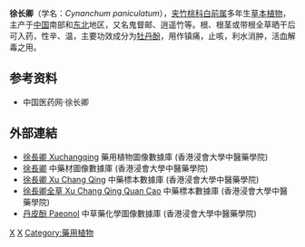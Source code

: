 {{medical}}
{{Speciesbox
|image = Vincetoxicum pycnostelma 2.JPG
| taxon = Cynanchum paniculatum
| binomial_authority = ([[Bunge|Bunge]]) [[Kitag.|Kitag.]] ex [[H.Hara|H.Hara]]
}}
'''徐长卿'''（学名：''Cynanchum paniculatum''），[[夹竹桃科|夹竹桃科]][[白前属|白前属]]多年生[[草本植物|草本植物]]，主产于[[中国|中国]]南部和[[中国东北地区|东北]]地区，又名鬼督邮、逍遥竹等。根、根茎或带根全草晒干后可入药，性辛、温，主要功效成分为[[牡丹酚|牡丹酚]]，用作镇痛，止咳，利水消肿，活血解毒之用。

== 参考资料 ==
* 中国医药网·徐长卿

==外部連結==
* [http://libproject.hkbu.edu.hk/was40/detail?lang=ch&channelid=1288&searchword=herb_id=D00145 徐長卿 Xuchangqing] {{Wayback|url=http://libproject.hkbu.edu.hk/was40/detail?lang=ch&channelid=1288&searchword=herb_id=D00145 |date=20160304102407 }} 藥用植物圖像數據庫 (香港浸會大學中醫藥學院) {{zh}}{{en}}
*[https://sys01.lib.hkbu.edu.hk/cmed/mmid/detail.php?pid=B00115 徐長卿] 中藥材圖像數據庫  (香港浸會大學中醫藥學院) {{zh}}{{en}} 
* [http://libproject.hkbu.edu.hk/was40/outline?page=1&channelid=44273&searchword=%E5%BE%90%E9%95%B7%E5%8D%BF&sortfield=+name_chi_sort 徐長卿 Xu Chang Qing] {{Wayback|url=http://libproject.hkbu.edu.hk/was40/outline?page=1&channelid=44273&searchword=%E5%BE%90%E9%95%B7%E5%8D%BF&sortfield=+name_chi_sort |date=20160304120753 }} 中藥標本數據庫 (香港浸會大學中醫藥學院) {{zh-hant}}{{en}}
* [http://libproject.hkbu.edu.hk/was40/detail?channelid=44273&searchword=herb_id=D00744 徐長卿全草 Xu Chang Qing Quan Cao] {{Wayback|url=http://libproject.hkbu.edu.hk/was40/detail?channelid=44273&searchword=herb_id=D00744 |date=20200810061341 }} 中藥標本數據庫 (香港浸會大學中醫藥學院) {{zh-hant}}{{en}}
* [http://libproject.hkbu.edu.hk/was40/detail?channelid=22253&lang=cht&searchword=code=P00064 丹皮酚 Paeonol] {{Wayback|url=http://libproject.hkbu.edu.hk/was40/detail?channelid=22253&lang=cht&searchword=code=P00064 |date=20211004080843 }} 中草藥化學圖像數據庫 (香港浸會大學中醫藥學院) {{zh}}{{en}}
{{Taxonbar|from=Q6801819}}

[[Category:牛皮消属|X]]
[[Category:中草藥|X]]
[[Category:藥用植物|Category:藥用植物]]


{{中医小作品}}